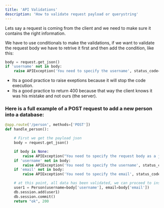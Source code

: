 ```yaml
---
title: 'API Validations'
description: 'How to validate request payload or querystring'
---
```


Lets say a request is coming from the client and we need to make sure it contains the right information.

We have to use conditionals to make the validations, if we want to validate the request body we have to retrive it first and then add the condition, like this:
```py
body = request.get_json()
if 'username' not in body:
    raise APIException('You need to specify the username', status_code=400)
```

- Its a good practice to raise exeptions because it will stop the code execution.
- Its a good practice to return 400 because that way the client knows it was his mistake and not ours (the server).

### Here is a full example of a POST request to add a new person into a database:

```py
@app.route('/person', methods=['POST'])
def handle_person():

    # First we get the payload json
    body = request.get_json()

    if body is None:
        raise APIException("You need to specify the request body as a json object", status_code=400)
    if 'username' not in body:
        raise APIException('You need to specify the username', status_code=400)
    if 'email' not in body:
        raise APIException('You need to specify the email', status_code=400)

    # at this point, all data has been validated, we can proceed to inster into the bd
    user1 = Person(username=body['username'], email=body['email'])
    db.session.add(user1)
    db.session.commit()
    return "ok", 200
```
